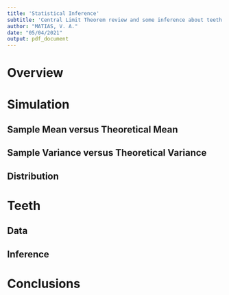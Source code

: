 ```yaml
---
title: 'Statistical Inference'
subtitle: 'Central Limit Theorem review and some inference about teeth grow'
author: "MATIAS, V. A."
date: "05/04/2021"
output: pdf_document
---
```


# Overview

# Simulation

## Sample Mean versus Theoretical Mean

## Sample Variance versus Theoretical Variance

## Distribution

# Teeth

## Data

## Inference

# Conclusions